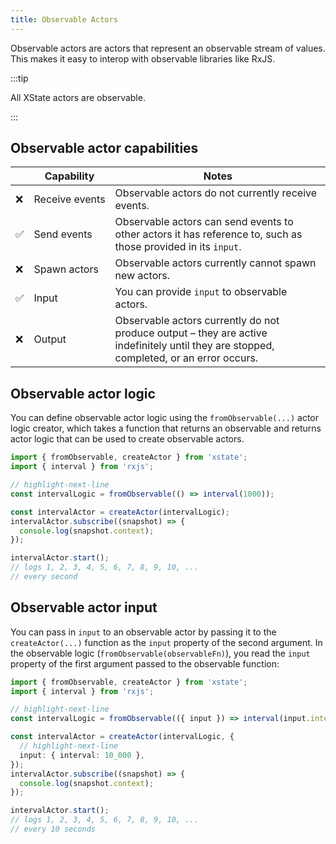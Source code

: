 ```yaml
---
title: Observable Actors
---
```


Observable actors are actors that represent an observable stream of values. This makes it easy to interop with observable libraries like RxJS.

:::tip

All XState actors are observable.

:::

## Observable actor capabilities

|     | Capability          | Notes                                                                                                                                   |
| --- | ------------------- | --------------------------------------------------------------------------------------------------------------------------------------- |
| ❌  | Receive&nbsp;events | Observable actors do not currently receive events.                                                                                      |
| ✅  | Send events         | Observable actors can send events to other actors it has reference to, such as those provided in its `input`.                           |
| ❌  | Spawn actors        | Observable actors currently cannot spawn new actors.                                                                                    |
| ✅  | Input               | You can provide `input` to observable actors.                                                                                           |
| ❌  | Output              | Observable actors currently do not produce output – they are active indefinitely until they are stopped, completed, or an error occurs. |

## Observable actor logic

You can define observable actor logic using the `fromObservable(...)` actor logic creator, which takes a function that returns an observable and returns actor logic that can be used to create observable actors.

```ts
import { fromObservable, createActor } from 'xstate';
import { interval } from 'rxjs';

// highlight-next-line
const intervalLogic = fromObservable(() => interval(1000));

const intervalActor = createActor(intervalLogic);
intervalActor.subscribe((snapshot) => {
  console.log(snapshot.context);
});

intervalActor.start();
// logs 1, 2, 3, 4, 5, 6, 7, 8, 9, 10, ...
// every second
```

## Observable actor input

You can pass in `input` to an observable actor by passing it to the `createActor(...)` function as the `input` property of the second argument. In the observable logic (`fromObservable(observableFn)`), you read the `input` property of the first argument passed to the observable function:

```ts
import { fromObservable, createActor } from 'xstate';
import { interval } from 'rxjs';

// highlight-next-line
const intervalLogic = fromObservable(({ input }) => interval(input.interval));

const intervalActor = createActor(intervalLogic, {
  // highlight-next-line
  input: { interval: 10_000 },
});
intervalActor.subscribe((snapshot) => {
  console.log(snapshot.context);
});

intervalActor.start();
// logs 1, 2, 3, 4, 5, 6, 7, 8, 9, 10, ...
// every 10 seconds
```
